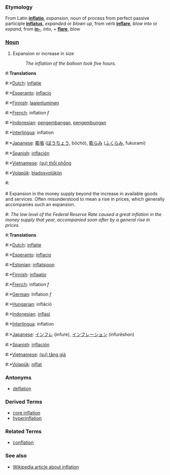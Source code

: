 ===Etymology===
From Latin '''[[inflatio]]''', ''expansion'', noun of process from perfect passive participle '''[[inflatus]]''', ''expanded'' or ''blown up'', from verb '''[[inflare]]''', ''blow into'' or ''expand'', from '''[[in-]]''', ''into'', + '''[[flare]]''', ''blow''

===[[Noun]]===
# Expansion or increase in size
#: ''The inflation of the balloon took five hours.''

#:'''Translations'''
#:*[[Dutch]]: [[inflatie]]
#:*[[Esperanto]]: [[inflacio]]
#:*[[Finnish]]: [[laajentuminen]]
#:*[[French]]: inflation ''f''
#:*[[Indonesian]]: [[kembang|pengembangan]], [[kembung|pengembungan]]
#:*[[Interlingua]]: inflation
#:*[[Japanese]]: [[膨張]] ([[ぼうちょう]], bōchō), [[膨らみ]] ([[ふくらみ]], fukurami)
#:*[[Spanish]]: [[inflación]]
#:*[[Vietnamese]]: [[thổi phồng|(sự) thổi phồng]]
#:*[[Volapük]]: [[bladosvolükön]]
#:<br><br>
# Expansion in the money supply beyond the increase in available goods and services.  Often misunderstood to mean a rise in prices, which generally accompanies such an expansion.
#: ''The low level of the Federal Reserve Rate caused a great inflation in the money supply that year, accompanied soon after by a general rise in prices.''

#:'''Translations'''
#:*[[Dutch]]: [[inflatie]]
#:*[[Esperanto]]: [[inflacio]]
#:*[[Estonian]]: [[inflatsioon]]
#:*[[Finnish]]: [[inflaatio]]
#:*[[French]]: inflation ''f''
#:*[[German]]: Inflation ''f''
#:*[[Hungarian]]: infláció
#:*[[Indonesian]]: [[inflasi]]
#:*[[Interlingua]]: inflation
#:*[[Japanese]]: [[インフレ]] (infure), [[インフレーション]] (infurēshon)
#:*[[Spanish]]: [[inflación]]
#:*[[Vietnamese]]: [[tăng giá|(sự) tăng giá]]
#:*[[Volapük]]: [[niflat]]


===Antonyms===
* [[deflation]]

===Derived Terms===
*[[core inflation]]
*[[hyperinflation]]

===Related Terms===
*[[conflation]]


===See also===
*[[w:Inflation (economics)|Wikipedia article about inflation]]